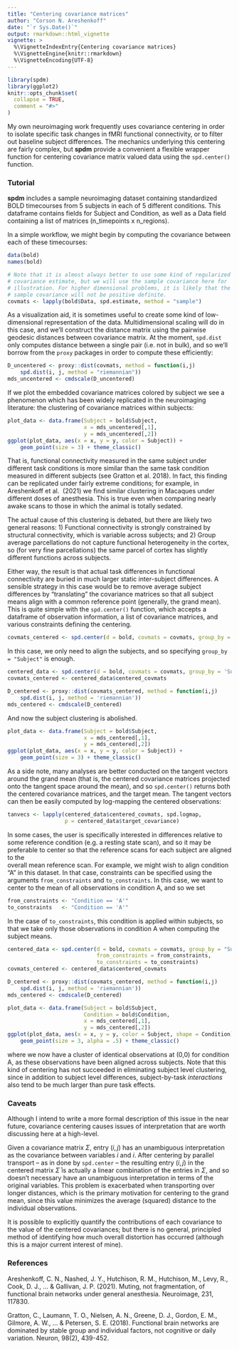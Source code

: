 ```yaml
---
title: "Centering covariance matrices"
author: "Corson N. Areshenkoff"
date: "`r Sys.Date()`"
output: rmarkdown::html_vignette
vignette: >
  %\VignetteIndexEntry{Centering covariance matrices}
  %\VignetteEngine{knitr::rmarkdown}
  %\VignetteEncoding{UTF-8}
---
```


```r
library(spdm)
library(ggplot2)
knitr::opts_chunk$set(
  collapse = TRUE,
  comment = "#>"
)
```

My own neuroimaging work frequently uses covariance centering in order to
isolate specific task changes in fMRI functional connectivity, or to filter
out baseline subject differences. The mechanics underlying this centering are
fairly complex, but **spdm** provide a convenient a flexible wrapper function
for centering covariance matrix valued data using the `spd.center()` function.

### Tutorial

**spdm** includes a sample neuroimaging dataset containing standardized BOLD 
timecourses from 5 subjects in each of 5 different conditions. This dataframe
contains fields for Subject and Condition, as well as a Data field containing a
list of matrices (n_timepoints x n_regions). 

In a simple workflow, we might begin by computing the covariance between each of
these timecourses:

```r
data(bold)
names(bold)

# Note that it is almost always better to use some kind of regularized
# covariance estimate, but we will use the sample covariance here for 
# illustration. For higher dimensional problems, it is likely that the 
# sample covariance will not be positive definite.
covmats <- lapply(bold$Data, spd.estimate, method = "sample")
```

As a visualization aid, it is sometimes useful to create some kind of
low-dimensional representation of the data. Multidimensional scaling will
do in this case, and we'll construct the distance matrix using the pairwise
geodesic distances between covariance matrix. At the moment, `spd.dist` only
computes distance between a single pair (i.e. not in bulk), and so we'll
borrow from the `proxy` packages in order to compute these efficiently:

```r
D_uncentered <- proxy::dist(covmats, method = function(i,j) 
    spd.dist(i, j, method = "riemannian"))
mds_uncentered <- cmdscale(D_uncentered)
```

If we plot the embedded covariance matrices colored by subject we see a
phenomenon which has been widely replicated in the neuroimaging literature: the 
clustering of covariance matrices within subjects:

```r
plot_data <- data.frame(Subject = bold$Subject,
                        x = mds_uncentered[,1],
                        y = mds_uncentered[,2])
ggplot(plot_data, aes(x = x, y = y, color = Subject)) +
    geom_point(size = 3) + theme_classic()
```

That is, functional connectivity measured in the same subject under different 
task conditions is more similar than the same task condition measured in
different subjects (see Gratton et al. 2018). In fact, this finding can be 
replicated under fairly extreme conditions; for example, in Areshenkoff et al. 
(2021) we find similar clustering in Macaques under different doses of anesthesia. 
This is true even when comparing nearly awake scans to those in which the animal 
is totally sedated.

The actual cause of this clustering is debated, but there are likely two general
reasons: 1) Functional connectivity is strongly constrained by structural connectivity,
which is variable across subjects; and 2) Group average parcellations do not 
capture functional heterogeneity in the cortex, so (for very fine parcellations)
the same parcel of cortex has slightly different functions across subjects.

Either way, the result is that actual task differences in functional connectivity
are buried in much larger static inter-subject differences. A sensible strategy
in this case would be to remove average subject differences by "translating" the
covariance matrices so that all subject means align with a common reference point
(generally, the grand mean). This is quite simple with the `spd.center()` function,
which accepts a dataframe of observation information, a list of covariance matrices,
and various constraints defining the centering. 

```r
covmats_centered <- spd.center(d = bold, covmats = covmats, group_by = "Subject")
```

In this case, we only need to align the subjects, and so specifying 
`group_by = "Subject"` is enough.

```r
centered_data <- spd.center(d = bold, covmats = covmats, group_by = 'Subject')
covmats_centered <- centered_data$centered_covmats

D_centered <- proxy::dist(covmats_centered, method = function(i,j) 
    spd.dist(i, j, method = 'riemannian'))
mds_centered <- cmdscale(D_centered)
```

And now the subject clustering is abolished.

```r
plot_data <- data.frame(Subject = bold$Subject,
                        x = mds_centered[,1],
                        y = mds_centered[,2])
ggplot(plot_data, aes(x = x, y = y, color = Subject)) +
    geom_point(size = 3) + theme_classic()
```

As a side note, many analyses are better conducted on the tangent vectors around
the grand mean (that is, the centered covariance matrices projected onto the
tangent space around the mean), and so `spd.center()` returns both the centered
covariance matrices, and the target mean. The tangent vectors can then be
easily computed by log-mapping the centered observations:

```r
tanvecs <- lapply(centered_data$centered_covmats, spd.logmap, 
                  p = centered_data$target_covariance)
```

In some cases, the user is specifically interested in differences relative to
some reference condition (e.g. a resting state scan), and so it may be preferable
to center so that the reference scans for each subject are aligned to the\
overall mean reference scan. For example, we might wish to align condition "A"
in this dataset. In that case, constraints can be specified using the
arguments `from_constraints` and `to_constraints`. In this case, we want to center
to the mean of all observations in condition A, and so we set

```r
from_constraints <- "Condition == 'A'"
to_constraints   <- "Condition == 'A'"
```

In the case of `to_constraints`, this condition is applied within subjects, so that
we take only those observations in condition A when computing the subject means.

```r
centered_data <- spd.center(d = bold, covmats = covmats, group_by = "Subject",
                            from_constraints = from_constraints,
                            to_constraints = to_constraints)
covmats_centered <- centered_data$centered_covmats

D_centered <- proxy::dist(covmats_centered, method = function(i,j) 
    spd.dist(i, j, method = 'riemannian'))
mds_centered <- cmdscale(D_centered)

plot_data <- data.frame(Subject = bold$Subject,
                        Condition = bold$Condition,
                        x = mds_centered[,1],
                        y = mds_centered[,2])
ggplot(plot_data, aes(x = x, y = y, color = Subject, shape = Condition)) +
    geom_point(size = 3, alpha = .5) + theme_classic()
```

where we now have a cluster of identical observations at (0,0) for condition A,
as these observations have been aligned across subjects. Note that this kind
of centering has not succeeded in eliminating subject level clustering, since in
addition to subject level differences, subject-by-task *interactions* also tend
to be much larger than pure task effects.

### Caveats

Although I intend to write a more formal description of this issue in the near 
future, covariance centering causes issues of interpretation that are worth
discussing here at a high-level.

Given a covariance matrix $\Sigma$, entry $(i,j)$ has an unambiguous interpretation
as the covariance between variables $i$ and $i$. After centering by parallel 
transport -- as in done by `spd.center` -- the resulting entry $(i,j)$ in the 
centered matrix $\bar{\Sigma}$ is actually a linear combination of the entries
in $\Sigma$, and so doesn't necessary have an unambiguous interpretation in
terms of the original variables. This problem is exacerbated when transporting
over longer distances, which is the primary motivation for centering to the
grand mean, since this value minimizes the average (squared) distance to the
individual observations.

It is possible to explicitly quantify the contributions of each covariance to
the value of the centered covariances; but there is no general, principled method 
of identifying how much overall distortion has occurred (although this is a major 
current interest of mine).

### References

Areshenkoff, C. N., Nashed, J. Y., Hutchison, R. M., Hutchison, M., Levy, R., Cook, D. J., ... & Gallivan, J. P. (2021). Muting, not fragmentation, of functional brain networks under general anesthesia. Neuroimage, 231, 117830.

Gratton, C., Laumann, T. O., Nielsen, A. N., Greene, D. J., Gordon, E. M., Gilmore, A. W., ... & Petersen, S. E. (2018). Functional brain networks are dominated by stable group and individual factors, not cognitive or daily variation. Neuron, 98(2), 439-452.
